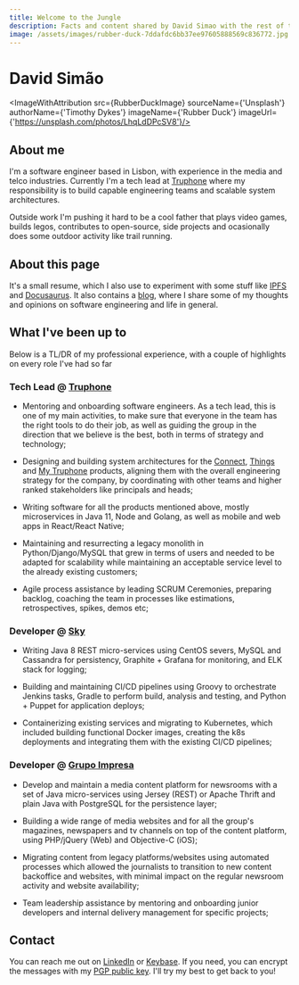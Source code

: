 ```yaml
---
title: Welcome to the Jungle
description: Facts and content shared by David Simao with the rest of the world
image: /assets/images/rubber-duck-7ddafdc6bb37ee97605888569c836772.jpg
---
```


# David Simão


<ImageWithAttribution
  src={RubberDuckImage}
  sourceName={'Unsplash'}
  authorName={'Timothy Dykes'}
  imageName={'Rubber Duck'}
  imageUrl={'https://unsplash.com/photos/LhqLdDPcSV8'}/>


## About me

I'm a software engineer based in Lisbon, with experience in the media and telco industries. Currently I'm a tech lead at [Truphone](https://truphone.com) where my responsibility is to build capable engineering teams and scalable system architectures.

Outside work I'm pushing it hard to be a cool father that plays video games, builds legos, contributes to open-source, side projects and ocasionally does some outdoor activity like trail running.

## About this page

It's a small resume, which I also use to experiment with some stuff like [IPFS](https://ipfs.io) and [Docusaurus](https://docusaurus.io). It also contains a [blog](/blog), where I share some of my thoughts and opinions on software engineering and life in general.

## What I've been up to

Below is a TL/DR of my professional experience, with a couple of highlights on every role I've had so far

### Tech Lead @ [Truphone](https://www.truphone.com)

- Mentoring and onboarding software engineers. As a tech lead, this is one of my main activities, to make sure that everyone in the team has the right tools to do their job, as well as guiding the group in the direction that we believe is the best, both in terms of strategy and technology;

- Designing and building system architectures for the [Connect](https://www.truphone.com/connect/), [Things](https://www.truphone.com/things/) and [My Truphone](https://www.truphone.com/consumer/) products, aligning them with the overall engineering strategy for the company, by coordinating with other teams and higher ranked stakeholders like principals and heads;

- Writing software for all the products mentioned above, mostly microservices in Java 11, Node and Golang, as well as mobile and web apps in React/React Native;

- Maintaining and resurrecting a legacy monolith in Python/Django/MySQL that grew in terms of users and needed to be adapted for scalability while maintaining an acceptable service level to the already existing customers;

- Agile process assistance by leading SCRUM Ceremonies, preparing backlog, coaching the team in processes like estimations, retrospectives, spikes, demos etc;

### Developer @ [Sky](https://www.sky.uk)

- Writing Java 8 REST micro-services using CentOS severs, MySQL and Cassandra for persistency, Graphite + Grafana for monitoring, and ELK stack for logging;

- Building and maintaining CI/CD pipelines using Groovy to orchestrate Jenkins tasks, Gradle to perform build, analysis and testing, and Python + Puppet for application deploys;

- Containerizing existing services and migrating to Kubernetes, which included building functional Docker images, creating the k8s deployments and integrating them with the existing CI/CD pipelines;

### Developer @ [Grupo Impresa](https://www.impresa.pt)

- Develop and maintain a media content platform for newsrooms with a set of Java micro-services using Jersey (REST) or Apache Thrift and plain Java with PostgreSQL for the persistence layer;

- Building a wide range of media websites and for all the group's magazines, newspapers and tv channels on top of the content platform, using PHP/jQuery (Web) and Objective-C (iOS);

- Migrating content from legacy platforms/websites using automated processes which allowed the journalists to transition to new content backoffice and websites, with minimal impact on the regular newsroom activity and website availability;

- Team leadership assistance by mentoring and onboarding junior developers and internal delivery management for specific projects;

## Contact

You can reach me out on [LinkedIn](https://www.linkedin.com/in/davidsimao/) or [Keybase](https://keybase.io/madoke). If you need, you can encrypt the messages with my [PGP public key](/pgp/pgp.public.txt). I'll try my best to get back to you!
